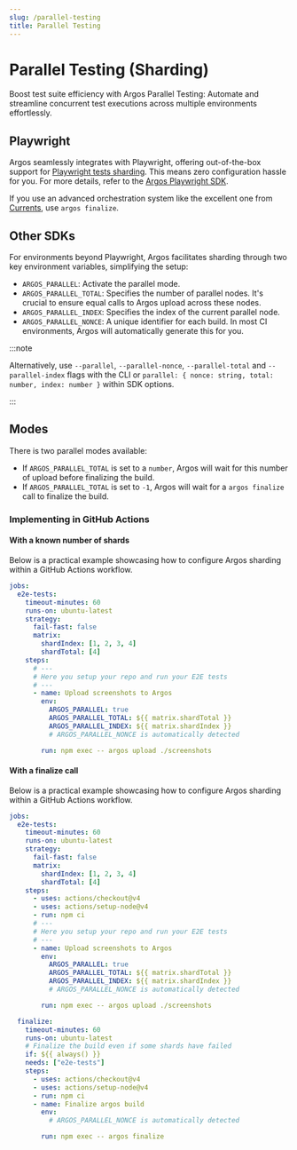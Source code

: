 ```yaml
---
slug: /parallel-testing
title: Parallel Testing
---
```


# Parallel Testing (Sharding)

Boost test suite efficiency with Argos Parallel Testing: Automate and streamline concurrent test executions across multiple environments effortlessly.

## Playwright

Argos seamlessly integrates with Playwright, offering out-of-the-box support for [Playwright tests sharding](https://playwright.dev/docs/test-sharding). This means zero configuration hassle for you. For more details, refer to the [Argos Playwright SDK](/playwright).

If you use an advanced orchestration system like the excellent one from [Currents](https://currents.dev), use `argos finalize`.

## Other SDKs

For environments beyond Playwright, Argos facilitates sharding through two key environment variables, simplifying the setup:

- `ARGOS_PARALLEL`: Activate the parallel mode.
- `ARGOS_PARALLEL_TOTAL`: Specifies the number of parallel nodes. It's crucial to ensure equal calls to Argos upload across these nodes.
- `ARGOS_PARALLEL_INDEX`: Specifies the index of the current parallel node.
- `ARGOS_PARALLEL_NONCE`: A unique identifier for each build. In most CI environments, Argos will automatically generate this for you.

:::note

Alternatively, use `--parallel`, `--parallel-nonce`, `--parallel-total` and `--parallel-index` flags with the CLI or `parallel: { nonce: string, total: number, index: number }` within SDK options.

:::

## Modes

There is two parallel modes available:

- If `ARGOS_PARALLEL_TOTAL` is set to a `number`, Argos will wait for this number of upload before finalizing the build.
- If `ARGOS_PARALLEL_TOTAL` is set to `-1`, Argos will wait for a `argos finalize` call to finalize the build.

### Implementing in GitHub Actions

#### With a known number of shards

Below is a practical example showcasing how to configure Argos sharding within a GitHub Actions workflow.

```yml title=".github/workflows/ci.yml"
jobs:
  e2e-tests:
    timeout-minutes: 60
    runs-on: ubuntu-latest
    strategy:
      fail-fast: false
      matrix:
        shardIndex: [1, 2, 3, 4]
        shardTotal: [4]
    steps:
      # ---
      # Here you setup your repo and run your E2E tests
      # ---
      - name: Upload screenshots to Argos
        env:
          ARGOS_PARALLEL: true
          ARGOS_PARALLEL_TOTAL: ${{ matrix.shardTotal }}
          ARGOS_PARALLEL_INDEX: ${{ matrix.shardIndex }}
          # ARGOS_PARALLEL_NONCE is automatically detected

        run: npm exec -- argos upload ./screenshots
```

#### With a finalize call

Below is a practical example showcasing how to configure Argos sharding within a GitHub Actions workflow.

```yml title=".github/workflows/ci.yml"
jobs:
  e2e-tests:
    timeout-minutes: 60
    runs-on: ubuntu-latest
    strategy:
      fail-fast: false
      matrix:
        shardIndex: [1, 2, 3, 4]
        shardTotal: [4]
    steps:
      - uses: actions/checkout@v4
      - uses: actions/setup-node@v4
      - run: npm ci
      # ---
      # Here you setup your repo and run your E2E tests
      # ---
      - name: Upload screenshots to Argos
        env:
          ARGOS_PARALLEL: true
          ARGOS_PARALLEL_TOTAL: ${{ matrix.shardTotal }}
          ARGOS_PARALLEL_INDEX: ${{ matrix.shardIndex }}
          # ARGOS_PARALLEL_NONCE is automatically detected

        run: npm exec -- argos upload ./screenshots

  finalize:
    timeout-minutes: 60
    runs-on: ubuntu-latest
    # Finalize the build even if some shards have failed
    if: ${{ always() }}
    needs: ["e2e-tests"]
    steps:
      - uses: actions/checkout@v4
      - uses: actions/setup-node@v4
      - run: npm ci
      - name: Finalize argos build
        env:
          # ARGOS_PARALLEL_NONCE is automatically detected

        run: npm exec -- argos finalize
```
